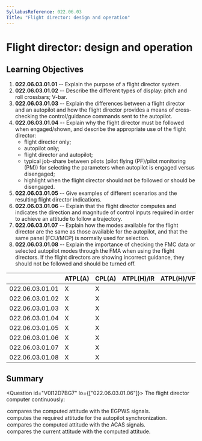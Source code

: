```yaml
---
SyllabusReference: 022.06.03
Title: "Flight director: design and operation"
---
```


# Flight director: design and operation

## Learning Objectives

1.  **022.06.03.01.01** -- Explain the purpose of a flight director system.
2.  **022.06.03.01.02** -- Describe the different types of display: pitch and
    roll crossbars; V-bar.
3.  **022.06.03.01.03** -- Explain the differences between a flight director and
    an autopilot and how the flight director provides a means of cross-checking
    the control/guidance commands sent to the autopilot.
4.  **022.06.03.01.04** -- Explain why the flight director must be followed when
    engaged/shown, and describe the appropriate use of the flight director:
    - flight director only;
    - autopilot only;
    - flight director and autopilot;
    - typical job-share between pilots (pilot flying (PF)/pilot monitoring (PM))
      for selecting the parameters when autopilot is engaged versus disengaged;
    - highlight when the flight director should not be followed or should be
      disengaged.
5.  **022.06.03.01.05** -- Give examples of different scenarios and the resulting
    flight director indications.
6.  **022.06.03.01.06** -- Explain that the flight director computes and
    indicates the direction and magnitude of control inputs required in order to
    achieve an attitude to follow a trajectory.
7.  **022.06.03.01.07** -- Explain how the modes available for the flight
    director are the same as those available for the autopilot, and that the same
    panel (FCU/MCP) is normally used for selection.
8.  **022.06.03.01.08** -- Explain the importance of checking the FMC data or
    selected autopilot modes through the FMA when using the flight directors. If
    the flight directors are showing incorrect guidance, they should not be
    followed and should be turned off.

|                 | ATPL(A) | CPL(A) | ATPL(H)/IR | ATPL(H)/VFR | CPL(H) | IR  | CBIR(A) |
| --------------- | ------- | ------ | ---------- | ----------- | ------ | --- | ------- |
| 022.06.03.01.01 | X       | X      |            |             |        | X   |         |
| 022.06.03.01.02 | X       | X      |            |             |        | X   |         |
| 022.06.03.01.03 | X       | X      |            |             |        | X   |         |
| 022.06.03.01.04 | X       | X      |            |             |        | X   |         |
| 022.06.03.01.05 | X       | X      |            |             |        | X   |         |
| 022.06.03.01.06 | X       | X      |            |             |        | X   |         |
| 022.06.03.01.07 | X       | X      |            |             |        | X   |         |
| 022.06.03.01.08 | X       | X      |            |             |        | X   |         |

## Summary

<Question id="V0I12D7BG7" lo={["022.06.03.01.06"]}>
  <Text variant="oneCorrect">The flight director computer continuously:</Text>
  <Option>compares the computed attitude with the EGPWS signals.</Option>
<Option>
  computes the required attitude for the autopilot synchronization.
</Option>
<Option>compares the computed attitude with the ACAS signals.</Option>

  <Option correct>
    compares the current attitude with the computed attitude.
  </Option>
</Question>
